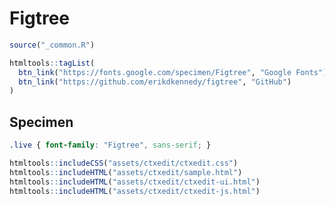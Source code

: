 # Figtree

```r
source("_common.R")
```

```r
htmltools::tagList(
  btn_link("https://fonts.google.com/specimen/Figtree", "Google Fonts"),
  btn_link("https://github.com/erikdkennedy/figtree", "GitHub")
)
```

## Specimen

<link rel="preconnect" href="https://fonts.googleapis.com">
<link rel="preconnect" href="https://fonts.gstatic.com" crossorigin>
<link href="https://fonts.googleapis.com/css2?family=Figtree:wght@400;700&display=swap" rel="stylesheet">

```css
.live { font-family: "Figtree", sans-serif; }
```

```r
htmltools::includeCSS("assets/ctxedit/ctxedit.css")
htmltools::includeHTML("assets/ctxedit/sample.html")
htmltools::includeHTML("assets/ctxedit/ctxedit-ui.html")
htmltools::includeHTML("assets/ctxedit/ctxedit-js.html")
```
